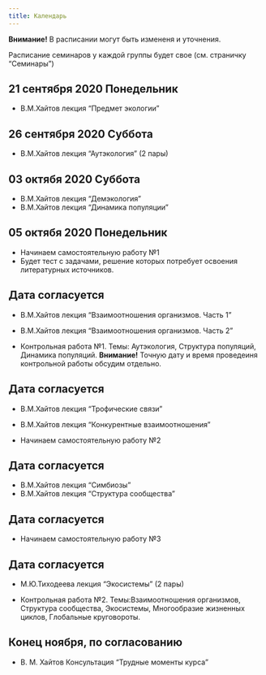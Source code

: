 ```yaml
---
title: Календарь
---
```


**Внимание!** В расписании могут быть измененя и уточнения.

Расписание семинаров у каждой группы будет свое (см. страничку "Семинары")


## 21 сентября 2020	Понедельник
- В.М.Хайтов лекция "Предмет экологии"

## 26 сентября 2020	Суббота
- В.М.Хайтов лекция "Аутэкология" (2 пары)

## 03 октябя 2020	Суббота
- В.М.Хайтов лекция "Демэкология"
- В.М.Хайтов лекция "Динамика популяции"

## 05 октябя 2020	Понедельник

- Начинаем самостоятельную работу №1
- Будет тест с задачами, решение которых потребует освоения литературных источников. 


## Дата согласуется
- В.М.Хайтов лекция "Взаимоотношения организмов. Часть 1"
- В.М.Хайтов лекция "Взаимоотношения организмов. Часть 2"

- Контрольная работа №1. Темы: Аутэкология, Структура популяций, Динамика популяций.
**Внимание!** Точную дату и время проведеиня контрольной работы обсудим отдельно.

## Дата согласуется
- В.М.Хайтов лекция "Трофические связи"
- В.М.Хайтов лекция "Конкурентные взаимоотношения"

- Начинаем самостоятельную работу №2

## Дата согласуется
- В.М.Хайтов лекция "Симбиозы"
- В.М.Хайтов лекция "Структура сообщества"

## Дата согласуется

- Начинаем самостоятельную работу №3



## Дата согласуется
- М.Ю.Тиходеева лекция "Экосистемы" (2 пары)

- Контрольная работа №2. Темы:Взаимоотношения организмов, Структура сообщества, Экосистемы, Многообразие жизненных циклов, Глобальные круговороты.


## Конец ноября, по согласованию 	
- В. М. Хайтов Консультация "Трудные моменты курса"	 




